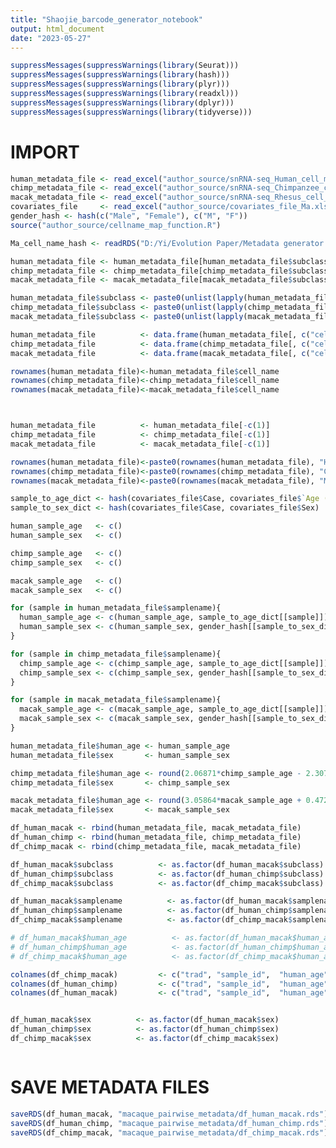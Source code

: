 ```yaml
---
title: "Shaojie_barcode_generator_notebook"
output: html_document
date: "2023-05-27"
---
```


```r
suppressMessages(suppressWarnings(library(Seurat)))
suppressMessages(suppressWarnings(library(hash)))
suppressMessages(suppressWarnings(library(plyr)))
suppressMessages(suppressWarnings(library(readxl)))
suppressMessages(suppressWarnings(library(dplyr)))
suppressMessages(suppressWarnings(library(tidyverse)))
```

# IMPORT 

```r
human_metadata_file <- read_excel("author_source/snRNA-seq_Human_cell_meta.xlsx")
chimp_metadata_file <- read_excel("author_source/snRNA-seq_Chimpanzee_cell_meta.xlsx")
macak_metadata_file <- read_excel("author_source/snRNA-seq_Rhesus_cell_meta.xlsx")
covariates_file     <- read_excel("author_source/covariates_file_Ma.xlsx", skip = 1)
gender_hash <- hash(c("Male", "Female"), c("M", "F"))
source("author_source/cellname_map_function.R")
```

```r

Ma_cell_name_hash <- readRDS("D:/Yi/Evolution Paper/Metadata generator files/Ma et. al/Ma_cell_name_hash.rds")

human_metadata_file <- human_metadata_file[human_metadata_file$subclass %in% hash::keys(Ma_cell_name_hash),]
chimp_metadata_file <- chimp_metadata_file[chimp_metadata_file$subclass %in% hash::keys(Ma_cell_name_hash),]
macak_metadata_file <- macak_metadata_file[macak_metadata_file$subclass %in% hash::keys(Ma_cell_name_hash),]

human_metadata_file$subclass <- paste0(unlist(lapply(human_metadata_file$subclass, major_cells, Ma_cell_name_hash)), "_#human")
chimp_metadata_file$subclass <- paste0(unlist(lapply(chimp_metadata_file$subclass, major_cells, Ma_cell_name_hash)), "_#chimp")
macak_metadata_file$subclass <- paste0(unlist(lapply(macak_metadata_file$subclass, major_cells, Ma_cell_name_hash)), "_#macaque")

human_metadata_file          <- data.frame(human_metadata_file[, c("cell_name", "subclass", "samplename")])
chimp_metadata_file          <- data.frame(chimp_metadata_file[, c("cell_name", "subclass", "samplename")])
macak_metadata_file          <- data.frame(macak_metadata_file[, c("cell_name", "subclass", "samplename")])

rownames(human_metadata_file)<-human_metadata_file$cell_name
rownames(chimp_metadata_file)<-chimp_metadata_file$cell_name
rownames(macak_metadata_file)<-macak_metadata_file$cell_name



human_metadata_file          <- human_metadata_file[-c(1)]
chimp_metadata_file          <- chimp_metadata_file[-c(1)]
macak_metadata_file          <- macak_metadata_file[-c(1)]

rownames(human_metadata_file)<-paste0(rownames(human_metadata_file), "H")
rownames(chimp_metadata_file)<-paste0(rownames(chimp_metadata_file), "C")
rownames(macak_metadata_file)<-paste0(rownames(macak_metadata_file), "M")

sample_to_age_dict <- hash(covariates_file$Case, covariates_file$`Age (Y)`)
sample_to_sex_dict <- hash(covariates_file$Case, covariates_file$Sex)

human_sample_age   <- c()
human_sample_sex   <- c()

chimp_sample_age   <- c()
chimp_sample_sex   <- c()

macak_sample_age   <- c()
macak_sample_sex   <- c()

for (sample in human_metadata_file$samplename){
  human_sample_age <- c(human_sample_age, sample_to_age_dict[[sample]])
  human_sample_sex <- c(human_sample_sex, gender_hash[[sample_to_sex_dict[[sample]]]])
}

for (sample in chimp_metadata_file$samplename){
  chimp_sample_age <- c(chimp_sample_age, sample_to_age_dict[[sample]])
  chimp_sample_sex <- c(chimp_sample_sex, gender_hash[[sample_to_sex_dict[[sample]]]])
}

for (sample in macak_metadata_file$samplename){
  macak_sample_age <- c(macak_sample_age, sample_to_age_dict[[sample]])
  macak_sample_sex <- c(macak_sample_sex, gender_hash[[sample_to_sex_dict[[sample]]]])
}

human_metadata_file$human_age <- human_sample_age
human_metadata_file$sex       <- human_sample_sex

chimp_metadata_file$human_age <- round(2.06871*chimp_sample_age - 2.30729, 1)
chimp_metadata_file$sex       <- chimp_sample_sex

macak_metadata_file$human_age <- round(3.05864*macak_sample_age + 0.47236, 1)
macak_metadata_file$sex       <- macak_sample_sex

```

```r
df_human_macak <- rbind(human_metadata_file, macak_metadata_file)
df_human_chimp <- rbind(human_metadata_file, chimp_metadata_file)
df_chimp_macak <- rbind(chimp_metadata_file, macak_metadata_file)

```


```r


df_human_macak$subclass          <- as.factor(df_human_macak$subclass)
df_human_chimp$subclass          <- as.factor(df_human_chimp$subclass)
df_chimp_macak$subclass          <- as.factor(df_chimp_macak$subclass)

df_human_macak$samplename          <- as.factor(df_human_macak$samplename)
df_human_chimp$samplename          <- as.factor(df_human_chimp$samplename)
df_chimp_macak$samplename          <- as.factor(df_chimp_macak$samplename)

# df_human_macak$human_age          <- as.factor(df_human_macak$human_age)
# df_human_chimp$human_age          <- as.factor(df_human_chimp$human_age)
# df_chimp_macak$human_age          <- as.factor(df_chimp_macak$human_age)

colnames(df_chimp_macak)         <- c("trad", "sample_id",  "human_age",  "sex")
colnames(df_human_chimp)         <- c("trad", "sample_id",  "human_age",  "sex")
colnames(df_human_macak)         <- c("trad", "sample_id",  "human_age",  "sex")


df_human_macak$sex          <- as.factor(df_human_macak$sex)
df_human_chimp$sex          <- as.factor(df_human_chimp$sex)
df_chimp_macak$sex          <- as.factor(df_chimp_macak$sex)

```


```r

```


# SAVE METADATA FILES

```r
saveRDS(df_human_macak, "macaque_pairwise_metadata/df_human_macak.rds")
saveRDS(df_human_chimp, "macaque_pairwise_metadata/df_human_chimp.rds")
saveRDS(df_chimp_macak, "macaque_pairwise_metadata/df_chimp_macak.rds")
```

